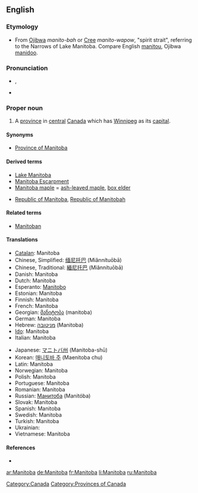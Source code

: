 {{wikipedia}}
==English==

===Etymology===
* From [[Ojibwa]] ''manito-bah'' or [[Cree]]  ''manito-wapow'', "spirit strait", referring to the Narrows of Lake Manitoba.  Compare English [[manitou]], Ojibwa [[manidoo]].

===Pronunciation===
* {{a|UK}} {{IPA|/ˈmæn.ɪ.təʊ.bə/}}, {{SAMPA|/"m{n.I.t@U.b@/}}
* {{audio|en-ca-Manitoba.ogg|Audio (CA)}}

===Proper noun===
{{en-proper-noun}}

# A [[province]] in [[central]] [[Canada]] which has [[Winnipeg]] as its [[capital]].

==== Synonyms ====
* [[Province of Manitoba]]

====Derived terms====
* [[Lake Manitoba]]
* [[Manitoba Escarpment]]
* [[Manitoba maple]] = [[ash-leaved maple]], [[box elder]]
* {{qualifier|historical}} [[Republic of Manitoba]], [[Republic of Manitobah]]

====Related terms====
* [[Manitoban]]

====Translations====
{{trans-top|Province in central Canada}}
* [[Catalan]]: Manitoba
* Chinese, Simplified: [[缅尼托巴]] (Miǎnnítuōbā)
* Chinese, Traditional: [[緬尼托巴]] (Miǎnnítuōbā)
* Danish: Manitoba
* Dutch: Manitoba {{n}}
* Esperanto: [[Manitobo]]
* Estonian: Manitoba
* Finnish: Manitoba
* French: Manitoba {{m}}
* Georgian: [[მანიტობა]] (manitoba)
* German: Manitoba
* Hebrew: [[מניטובה]] (Manitoba)
* [[Ido]]: Manitoba
* Italian: Manitoba
{{trans-mid}}
* Japanese: [[マニトバ州]] (Manitoba-shū)
* Korean: [[매니토바 주]] (Maenitoba chu)
* Latin: Manitoba
* Norwegian: Manitoba
* Polish: Manitoba
* Portuguese: Manitoba
* Romanian: Manitoba
* Russian: [[Манитоба]] (Manitóba) {{f}}
* Slovak: Manitoba
* Spanish: Manitoba
* Swedish: Manitoba
* Turkish: Manitoba
* Ukrainian: {{t-|uk|Манітоба|f|tr=Manitóba}}
* Vietnamese: Manitoba
{{trans-bottom}}

====References====
* {{R:Canadian Oxford 2004}}

[[Category:Canada]]
[[Category:Provinces of Canada]]

[[ar:Manitoba]]
[[de:Manitoba]]
[[fr:Manitoba]]
[[li:Manitoba]]
[[ru:Manitoba]]